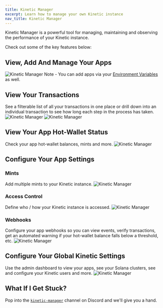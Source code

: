 ```yaml
---
title: Kinetic Manager
excerpt: Learn how to manage your own Kinetic instance
nav_title: Kinetic Manager
---
```


Kinetic Manager is a powerful tool for managing, maintaining and observing the performance of your Kinetic instance.

Check out some of the key features below:

## View, Add And Manage Your Apps

![Kinetic Manager](/images/kinetic-manager/kinetic-manager-apps.png)
Note - You can add apps via your [Environment Variables](/docs/developers/kinetic-hosting#prepare-your-environment-variables) as well.

## View Your Transactions

See a filterable list of all your transactions in one place or drill down into an individual transaction to see how long each step in the process has taken.
![Kinetic Manager](/images/kinetic-manager/kinetic-manager-transactions.png)
![Kinetic Manager](/images/kinetic-manager/kinetic-manager-transaction.png)

## View Your App Hot-Wallet Status

Check your app hot-wallet balances, mints and more.
![Kinetic Manager](/images/kinetic-manager/kinetic-manager-wallets.png)

## Configure Your App Settings

### Mints

Add multiple mints to your Kinetic instance.
![Kinetic Manager](/images/kinetic-manager/kinetic-manager-settings-mints.png)

### Access Control

Define who / how your Kinetic instance is accessed.
![Kinetic Manager](/images/kinetic-manager/kinetic-manager-settings-access.png)

### Webhooks

Configure your app webhooks so you can view events, verify transactions, get an automated warning if your hot-wallet balance falls below a threshold, etc.
![Kinetic Manager](/images/kinetic-manager/kinetic-manager-settings-webhooks.png)

## Configure Your Global Kinetic Settings

Use the admin dashboard to view your apps, see your Solana clusters, see and configure your Kinetic users and more.
![Kinetic Manager](/images/kinetic-manager/kinetic-manager-admin.png)

## What If I Get Stuck?

<Help />

Pop into the [`kinetic-manager`](https://discord.com/channels/808859554997469244/1038020289021358110) channel on Discord and we'll give you a hand.

